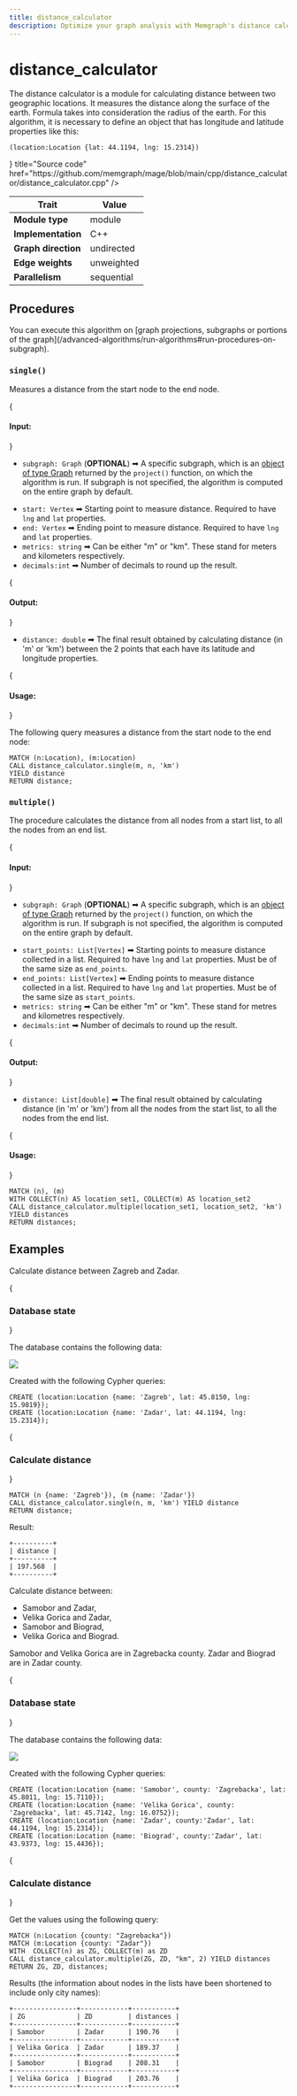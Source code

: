 ```yaml
---
title: distance_calculator
description: Optimize your graph analysis with Memgraph's distance calculator. Explore tutorials and comprehensive documentation to learn how to calculate distances and shortest paths between nodes in your graphs.
---
```



# distance_calculator

The distance calculator is a module for calculating distance between two
geographic locations. It measures the distance along the surface of the earth.
Formula takes into consideration the radius of the earth. For this algorithm, it
is necessary to define an object that has longitude and latitude properties like
this:

```cypher
(location:Location {lat: 44.1194, lng: 15.2314})
```

<Cards>
  <Cards.Card
    icon={<GitHub />}
    title="Source code"
    href="https://github.com/memgraph/mage/blob/main/cpp/distance_calculator/distance_calculator.cpp"
  />
</Cards>

| Trait               | Value                                                 |
| ------------------- |------------|
| **Module type**     | module     |
| **Implementation**  | C++        |
| **Graph direction** | undirected |
| **Edge weights**    | unweighted |
| **Parallelism**     | sequential |

## Procedures

<Callout type="info">
You can execute this algorithm on [graph projections, subgraphs or portions of the graph](/advanced-algorithms/run-algorithms#run-procedures-on-subgraph).
</Callout>

### `single()`

Measures a distance from the start node to the end node. 

{<h4> Input: </h4>}

- `subgraph: Graph` (**OPTIONAL**) ➡ A specific subgraph, which is an [object of type Graph](/advanced-algorithms/run-algorithms#run-procedures-on-subgraph) returned by the `project()` function, on which the algorithm is run. 
If subgraph is not specified, the algorithm is computed on the entire graph by default.

* `start: Vertex` ➡ Starting point to measure distance. Required to have `lng` and `lat` properties.
* `end: Vertex` ➡ Ending point to measure distance. Required to have `lng` and `lat` properties.
* `metrics: string` ➡ Can be either "m" or "km". These stand for meters and kilometers respectively.
* `decimals:int` ➡ Number of decimals to round up the result.

{<h4> Output: </h4>}

* `distance: double` ➡ The final result obtained by calculating distance (in 'm'
  or 'km') between the 2 points that each have its latitude and longitude
  properties.

{<h4> Usage: </h4>}

The following query measures a distance from the start node to the end node:

```cypher
MATCH (n:Location), (m:Location)
CALL distance_calculator.single(m, n, 'km')
YIELD distance
RETURN distance;
```

### `multiple()`

The procedure calculates the distance from all nodes from a start list, to all
the nodes from an end list. 

{<h4> Input: </h4>}

- `subgraph: Graph` (**OPTIONAL**) ➡ A specific subgraph, which is an [object of type Graph](/advanced-algorithms/run-algorithms#run-procedures-on-subgraph) returned by the `project()` function, on which the algorithm is run. 
If subgraph is not specified, the algorithm is computed on the entire graph by default.

* `start_points: List[Vertex]` ➡ Starting points to measure distance collected in a list. Required to have `lng` and `lat` properties. Must be of the same size as `end_points`.
* `end_points: List[Vertex]` ➡ Ending points to measure distance collected in a list. Required to have `lng` and `lat` properties. Must be of the same size as `start_points`.
* `metrics: string` ➡ Can be either "m" or "km". These stand for metres and kilometres respectively.
* `decimals:int` ➡ Number of decimals to round up the result.

{<h4> Output: </h4>}

* `distance: List[double]` ➡ The final result obtained by calculating distance (in 'm'
  or 'km') from all the nodes from the start list, to all the nodes from the end list.

{<h4> Usage: </h4>}
```cypher
MATCH (n), (m)
WITH COLLECT(n) AS location_set1, COLLECT(m) AS location_set2
CALL distance_calculator.multiple(location_set1, location_set2, 'km') YIELD distances
RETURN distances;
```

## Examples

Calculate distance between Zagreb and Zadar. 

<Steps>
{<h3> Database state </h3>} 

The database contains the following data: 

![](/pages/advanced-algorithms/available-algorithms/distance_calculator/distance-calculator-1.png)

Created with the following Cypher queries:

```
CREATE (location:Location {name: 'Zagreb', lat: 45.8150, lng: 15.9819});
CREATE (location:Location {name: 'Zadar', lat: 44.1194, lng: 15.2314});
```

{<h3> Calculate distance </h3>} 

```
MATCH (n {name: 'Zagreb'}), (m {name: 'Zadar'})
CALL distance_calculator.single(n, m, 'km') YIELD distance
RETURN distance;
```

Result:

```
+----------+
| distance |
+----------+
| 197.568  |
+----------+
```
</Steps>

Calculate distance between:
- Samobor and Zadar,
- Velika Gorica and Zadar,
- Samobor and Biograd,
- Velika Gorica and Biograd. 

Samobor and Velika Gorica are in Zagrebacka county. 
Zadar and Biograd are in Zadar county. 

<Steps>

{<h3> Database state </h3>} 

The database contains the following data: 

![](/pages/advanced-algorithms/available-algorithms/distance_calculator/distance-calculator-2.png)

Created with the following Cypher queries:

```
CREATE (location:Location {name: 'Samobor', county: 'Zagrebacka', lat: 45.8011, lng: 15.7110});
CREATE (location:Location {name: 'Velika Gorica', county: 'Zagrebacka', lat: 45.7142, lng: 16.0752});
CREATE (location:Location {name: 'Zadar', county:'Zadar', lat: 44.1194, lng: 15.2314});
CREATE (location:Location {name: 'Biograd', county:'Zadar', lat: 43.9373, lng: 15.4436});
```

{<h3> Calculate distance </h3>} 

Get the values using the following query:

```
MATCH (n:Location {county: "Zagrebacka"})
MATCH (m:Location {county: "Zadar"})
WITH  COLLECT(n) as ZG, COLLECT(m) as ZD
CALL distance_calculator.multiple(ZG, ZD, "km", 2) YIELD distances
RETURN ZG, ZD, distances;
```

Results (the information about nodes in the lists have been shortened to include only city names):

```
+----------------+------------+-----------+
| ZG             | ZD         | distances | 
+----------------+------------+-----------+
| Samobor        | Zadar      | 190.76    |
+----------------+------------+-----------+
| Velika Gorica  | Zadar      | 189.37    |
+----------------+------------+-----------+
| Samobor        | Biograd    | 208.31    |
+----------------+------------+-----------+
| Velika Gorica  | Biograd    | 203.76    |
+----------------+------------+-----------+
```

</Steps>